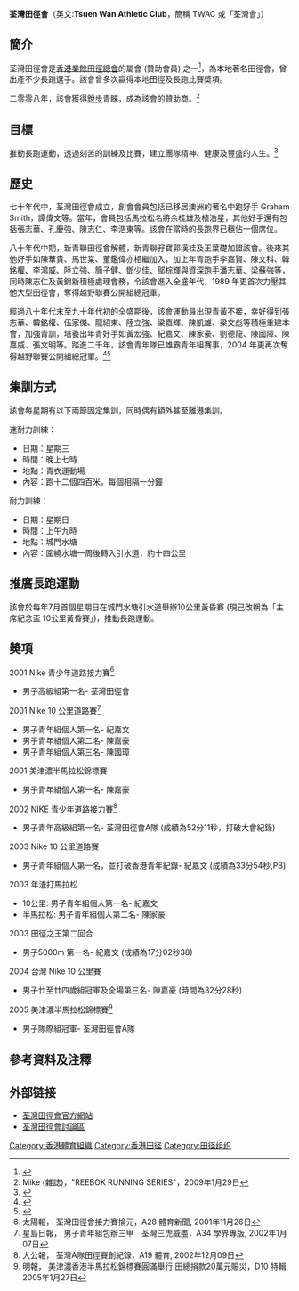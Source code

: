 '''荃灣田徑會'''（英文:'''Tsuen Wan Athletic Club'''，簡稱 TWAC 或「荃灣會」）

==簡介==

荃灣田徑會是[[香港業餘田徑總會|香港業餘田徑總會]]的屬會 (贊助會員) 之一<ref>{{cite web| language =zh| publisher =香港業餘田徑總會| title =贊助屬會會員通訊錄| url =http://www.hkaaa.com/hkaaa/abouthkaaa/chi-member-associate.htm| author =| date =| accessdate =2010年4月21日| deadurl =yes| archiveurl =https://web.archive.org/web/20100417133140/http://www.hkaaa.com/hkaaa/abouthkaaa/chi-member-associate.htm| archivedate =2010年4月17日}}</ref>，為本地著名田徑會，曾出產不少長跑選手。該會曾多次嬴得本地田徑及長跑比賽奬項。

二零零八年，該會獲得[[銳步|銳步]]青睞，成為該會的贊助商。<ref>Mike (雜誌)，"REEBOK RUNNING SERIES"，2009年1月29日</ref>

==目標==

推動長跑運動，透過刻苦的訓練及比賽，建立團隊精神、健康及豐盛的人生。<ref>{{cite web| language = zh| publisher = 荃灣田徑會| title = 官方網站首頁| url = http://reocities.com/Colosseum/game/9393/twac.index.htm| author = | date = | accessdate = 2010年4月22日| archiveurl = https://web.archive.org/web/20131112081428/http://reocities.com/Colosseum/game/9393/twac.index.htm| archivedate = 2013年11月12日| deadurl = yes}}</ref>

==歷史==

七十年代中，荃灣田徑會成立，創會會員包括已移居澳洲的著名中跑好手 Graham Smith，譚偉文等。當年，會員包括馬拉松名將余桂雄及植浩星，其他好手還有包括張志華、孔慶強、陳志仁、李浩東等。該會在當時的長跑界已穩佔一個席位。 

八十年代中期，新青聯田徑會解體，新青聯孖寶郭漢桂及王葉礎加盟該會。後來其他好手如陳華貴、馬世棠、董鑑偉亦相繼加入，加上年青跑手李嘉賢、陳文科、韓銘權、李鴻威、陸立強、簡子健、鄧少佳、鄔棕輝與資深跑手潘志華、梁蘇強等，同時陳志仁及黃錦新積極處理會務，令該會進入全盛年代，1989 年更首次力壓其他大型田徑會，奪得越野聯賽公開組總冠軍。

經過八十年代末至九十年代初的全盛期後，該會運動員出現青黃不接，幸好得到張志華、韓銘權、伍家傑、龍紹東、陸立強、梁嘉輝、陳凱雄、梁文彪等積極重建本會，加強青訓，培養出年青好手如黃宏強、紀嘉文、陳家豪、劉德龍、陳國障、陳嘉威、張文明等。踏進二千年，該會青年隊已雄霸青年組賽事，2004 年更再次奪得越野聯賽公開組總冠軍。<ref>{{cite web| language =zh| publisher =無線電視| title =無線新聞部訪問荃灣會| url =http://www.jahu.net/video/video/yI7uFbVcZ_s&feature=youtube_gdata/TVB_.html| author =| date =| accessdate =2010年4月21日}}{{Dead link|date=2018年6月 |bot=InternetArchiveBot |fix-attempted=no }}</ref><ref>{{cite web | language = zh| publisher = 無線電視| title = 無線新聞部訪問荃灣會(另一連結)| url = http://www.vidoemo.com/yvideo.php?i=eUk3dUZicWuRpVmNaX3M&tvb-eeeeec| author = | date = | accessdate = 2010年4月21日}}</ref>

==集訓方式==

該會每星期有以下兩節固定集訓，同時偶有額外甚至離港集訓。


速耐力訓練：
*日期：星期三
*時間：晚上七時
*地點：青衣運動場
*內容：跑十二個四百米，每個相隔一分鐘


耐力訓練：
*日期：星期日
*時間：上午九時
*地點：城門水塘
*內容：圍繞水塘一周後轉入引水道，約十四公里

==推廣長跑運動==

該會於每年7月首個星期日在城門水塘引水道舉辦10公里黃昏賽 (現己改稱為「主席紀念盃 10公里黃昏賽」)，推動長跑運動。

==奬項==

2001 Nike 青少年道路接力賽<ref>太陽報， 荃灣田徑會接力賽掄元，A28 體育新聞, 2001年11月26日</ref>
*男子高級組第一名- 荃灣田徑會

2001 Nike 10 公里道路賽<ref>星島日報， 男子青年組包辦三甲　荃灣三虎威盡，A34 學界專版, 2002年1月07日</ref>
*男子青年組個人第一名- 紀嘉文
*男子青年組個人第二名- 陳嘉豪
*男子青年組個人第三名- 陳國璋

2001 美津濃半馬拉松錦標賽
*男子青年組個人第一名- 陳嘉豪

2002 NIKE 青少年道路接力賽<ref>大公報， 荃灣A隊田徑賽創紀錄，A19 體育, 2002年12月09日</ref>
*男子青年高級組第一名- 荃灣田徑會A隊 (成績為52分11秒，打破大會紀錄)

2003 Nike 10 公里道路賽
*男子青年組個人第一名，並打破香港青年紀錄- 紀嘉文 (成績為33分54秒,PB)

2003 年渣打馬拉松
*10公里: 男子青年組個人第一名- 紀嘉文
*半馬拉松: 男子青年組個人第二名- 陳家豪

2003 田徑之王第二回合
*男子5000m 第一名- 紀嘉文 (成績為17分02秒38)

2004 台灣 Nike 10 公里賽
*男子廿至廿四歲組冠軍及全場第三名- 陳嘉豪 (時間為32分28秒)

2005 美津濃半馬拉松錦標賽<ref>明報， 美津濃香港半馬拉松錦標賽圓滿舉行 田總捐款20萬元賑災，D10 特輯, 2005年1月27日</ref>
*男子隊際組冠軍- 荃灣田徑會A隊

==參考資料及注釋==
<references />

==外部链接==
*[https://web.archive.org/web/20131112081428/http://reocities.com/Colosseum/game/9393/twac.index.htm 荃灣田徑會官方網站]
*[http://hktwac.forums-free.com/topic-f2.html?sid=1a7993a87c2270f1dc375a9fe3300198 荃灣田徑會討論區]{{Dead link|date=2020年7月 |bot=InternetArchiveBot |fix-attempted=yes }}

[[Category:香港體育組織|Category:香港體育組織]]
[[Category:香港田径|Category:香港田径]]
[[Category:田径组织|Category:田径组织]]
